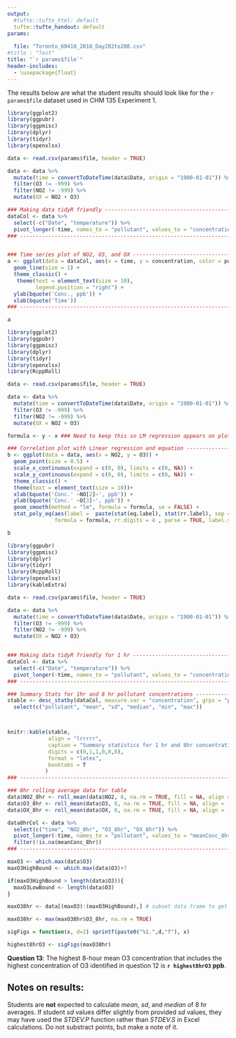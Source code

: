 ```yaml
---
output:
  #tufte::tufte_html: default
  tufte::tufte_handout: default
params:
  
  file: "Toronto_60410_2018_Day202to208.csv"
#title : "Test" 
title: "`r params$file`"
header-includes:
  - \usepackage{float}
---
```


The results below are what the student results should look like for the `r params$file` dataset used in CHM 135 Experiment 1.

```r
library(ggplot2)
library(ggpubr)
library(ggpmisc)
library(dplyr)
library(tidyr)
library(openxlsx)

data <- read.csv(params$file, header = TRUE)

data <- data %>%
  mutate(time = convertToDateTime(data$Date, origin = "1900-01-01")) %>%
  filter(O3 != -999) %>%
  filter(NO2 != -999) %>%
  mutate(OX = NO2 + O3)

### Making data tidyR friendly --------------------------------------------------
dataCol <- data %>%
  select(-c("Date", "temperature")) %>%
  pivot_longer(-time, names_to = "pollutant", values_to = "concentration")
### -----------------------------------------------------------------------------


### Time series plot of NO2, O3, and OX ------------------------------------------
a <- ggplot(data = dataCol, aes(x = time, y = concentration, color = pollutant)) +
  geom_line(size = 1) +
  theme_classic() +
   theme(text = element_text(size = 10),
         legend.position = "right") +
  ylab(bquote('Conc., ppb')) +
  xlab(bquote('Time')) 
### -----------------------------------------------------------------------------

a

```

```r
library(ggplot2)
library(ggpubr)
library(ggpmisc)
library(dplyr)
library(tidyr)
library(openxlsx)
library(RcppRoll)

data <- read.csv(params$file, header = TRUE)

data <- data %>%
  mutate(time = convertToDateTime(data$Date, origin = "1900-01-01")) %>%
  filter(O3 != -999) %>%
  filter(NO2 != -999) %>%
  mutate(OX = NO2 + O3)

formula <- y ~ x ### Need to keep this so LM regression appears on plot

### Correlation plot with Linear regression and equation -------------------------
b <- ggplot(data = data, aes(x = NO2, y = O3)) +
  geom_point(size = 0.5) + 
  scale_x_continuous(expand = c(0, 0), limits = c(0, NA)) + 
  scale_y_continuous(expand = c(0, 0), limits = c(0, NA)) +
  theme_classic() +
  theme(text = element_text(size = 10))+
  xlab(bquote('Conc.' ~NO[2]~', ppb')) +
  ylab(bquote('Conc.' ~O[3]~', ppb')) +
  geom_smooth(method = "lm", formula = formula, se = FALSE) +
  stat_poly_eq(aes(label =  paste(stat(eq.label), stat(rr.label), sep = "*\", \"*")),
               formula = formula, rr.digits = 4 , parse = TRUE, label.y = 0.05, size = 3)

b

```


```r
library(ggpubr)
library(ggpmisc)
library(dplyr)
library(tidyr)
library(RcppRoll)
library(openxlsx)
library(kableExtra)

data <- read.csv(params$file, header = TRUE)

data <- data %>%
  mutate(time = convertToDateTime(data$Date, origin = "1900-01-01")) %>%
  filter(O3 != -999) %>%
  filter(NO2 != -999) %>%
  mutate(OX = NO2 + O3)


### Making data tidyR friendly for 1 hr --------------------------------------------------
dataCol <- data %>%
  select(-c("Date", "temperature")) %>%
  pivot_longer(-time, names_to = "pollutant", values_to = "concentration")
### -----------------------------------------------------------------------------

### Summary Stats for 1hr and 8 hr pollutant concentrations ------------------------------
stable <- desc_statby(dataCol, measure.var = "concentration", grps = "pollutant") %>%
  select(c("pollutant", "mean", "sd", "median", "min", "max"))



knitr::kable(stable, 
             align = "lrrrrr",
             caption = "Summary statistics for 1 hr and 8hr concentration of pollutants, all concentrations are in ppb.",
             digits = c(0,1,1,0,0,0),
             format = "latex",
             booktabs = T
            ) 
### -----------------------------------------------------------------------------

### 8hr rolling average data for table
data$NO2_8hr <- roll_mean(data$NO2, 8, na.rm = TRUE, fill = NA, align = 'right')
data$O3_8hr <- roll_mean(data$O3, 8, na.rm = TRUE, fill = NA, align = 'right')
data$OX_8hr <- roll_mean(data$OX, 8, na.rm = TRUE, fill = NA, align = 'right')

data8hrCol <- data %>%
  select(c("time", "NO2_8hr", "O3_8hr", "OX_8hr")) %>%
  pivot_longer(-time, names_to = "pollutant", values_to = "meanConc_8hr") %>%
  filter(!is.na(meanConc_8hr))
### ------------------------------------------------------------------------------

maxO3 <- which.max(data$O3)
maxO3HighBound <- which.max(data$O3)+7

if(maxO3HighBound > length(data$O3)){
  maxO3LowBound <- length(data$O3)
}

maxO38hr <- data[(maxO3):(maxO3HighBound),] # subset data frame to get time of max NO2 value, and surrounding 8 hr means. 

maxO38hr <- max(maxO38hr$O3_8hr, na.rm = TRUE)

sigFigs = function(x, d=2) sprintf(paste0("%1.",d,"f"), x) 

highest8hrO3 <- sigFigs(maxO38hr)

```

\hfill\break

**Question 13**: The highest 8-hour mean O3 concentration that includes the highest concentration of O3 identified in question 12 is **`r highest8hrO3` ppb**. 


## Notes on results: 

Students are **not** expected to calculate *mean*, *sd*, and *median* of 8 hr averages. If student *sd* values differ slightly from provided *sd* values, they may have used the *STDEV.P* function rather than *STDEV.S* in Excel calculations. Do not substract points, but make a note of it.


